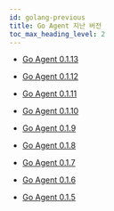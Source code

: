 ```yaml
---
id: golang-previous
title: Go Agent 지난 버전
toc_max_heading_level: 2
---
```


* [Go Agent 0.1.13](golang-0_1_13)

* [Go Agent 0.1.12](golang-0_1_12)

* [Go Agent 0.1.11](golang-0_1_11)

* [Go Agent 0.1.10](golang-0_1_10)

* [Go Agent 0.1.9](golang-0_1_9)

* [Go Agent 0.1.8](golang-0_1_8)

* [Go Agent 0.1.7](golang-0_1_7)

* [Go Agent 0.1.6](golang-0_1_6)

* [Go Agent 0.1.5](golang-0_1_5)